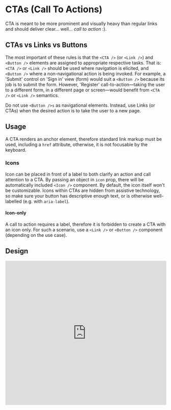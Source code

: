 # CTAs (Call To Actions)

CTA is meant to be more prominent and visually heavy than regular links and should deliver clear... well... *call to action* :).

## CTAs vs Links vs Buttons

The most important of these rules is that the `<CTA />` (or `<Link />`) and `<Button />` elements are assigned to appropriate respective tasks. 
That is: `<CTA />` or `<Link />` should be used where navigation is elicited, and `<Button />` where a non-navigational action is being invoked.
For example, a 'Submit' control on 'Sign in' view (form) would suit a `<Button />` because its job is to submit the form. 
However, 'Register' call-to-action—taking the user to a different form, in a different page or screen—would benefit from `<CTA />` or `<Link />` semantics.

Do not use `<Button />s` as navigational elements. Instead, use Links (or CTAs) when the desired action is to take the user to a new page.

## Usage

A CTA renders an anchor element, therefore standard link markup must be used,
including a `href` attribute, otherwise, it is not focusable by the keyboard.


### Icons

Icon can be placed in front of a label to both clarify an action and call attention to a CTA.
By passing an object in `icon` prop, there will be automatically included `<Icon />` component.
By default, the icon itself won't be customizable. Icons within CTAs are hidden from assistive technology, so make sure your button has descriptive enough text, or is otherwise well-labelled (e.g. with `aria-label`).

#### Icon-only

A call to action requires a label, therefore it is forbidden to create a CTA with an icon only.
For such a scenario, use a `<Link />` or `<Button />` component (depending on the use case).

## Design

<iframe style="border: 1px solid rgba(0, 0, 0, 0.1);" width="100%" height="450" src="https://www.figma.com/embed?embed_host=share&url=https%3A%2F%2Fwww.figma.com%2Ffile%2FgHpwugeu9jFGW4d9u3ReuR%2FCrayons%3Fnode-id%3D1%253A29" allowfullscreen></iframe>
